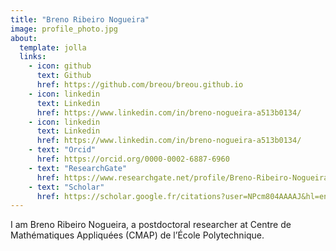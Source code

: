 ```yaml
---
title: "Breno Ribeiro Nogueira"
image: profile_photo.jpg
about:
  template: jolla
  links:
    - icon: github
      text: Github
      href: https://github.com/breou/breou.github.io
    - icon: linkedin
      text: Linkedin
      href: https://www.linkedin.com/in/breno-nogueira-a513b0134/
    - icon: linkedin
      text: Linkedin
      href: https://www.linkedin.com/in/breno-nogueira-a513b0134/
    - text: "Orcid"
      href: https://orcid.org/0000-0002-6887-6960
    - text: "ResearchGate"
      href: https://www.researchgate.net/profile/Breno-Ribeiro-Nogueira?ev=hdr_xprf
    - text: "Scholar"
      href: https://scholar.google.fr/citations?user=NPcm804AAAAJ&hl=en
---
```


I am Breno Ribeiro Nogueira, a postdoctoral researcher at Centre de Mathématiques Appliquées (CMAP) de l'École Polytechnique.


